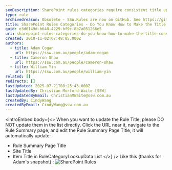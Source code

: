 ```yaml
---
seoDescription: SharePoint rules categories require consistent title updates through Rule Summary page editing to synchronize with Site Title and Item Title.
type: rule
archivedreason: Obsolete - SSW.Rules are now on GitHub. See https://github.com/SSWConsulting/SSW.Rules.Content/wiki/How-to-Edit-Rules
title: SharePoint Rules Categories - Do You Know How to Make the Title Consistent?
guid: e3d6149d-b648-4229-bf9c-8b7a051266e5
uri: sharepoint-rules-categories-do-you-know-how-to-make-the-title-consistent
created: 2010-11-02T07:48:05.000Z
authors:
  - title: Adam Cogan
    url: https://ssw.com.au/people/adam-cogan
  - title: Cameron Shaw
    url: https://ssw.com.au/people/cameron-shaw
  - title: William Yin
    url: https://ssw.com.au/people/william-yin
related: []
redirects: []
lastUpdated: 2025-07-21T08:25:43.000Z
lastUpdatedBy: Christian Morford-Waite [SSW]
lastUpdatedByEmail: ChristianMWaite@ssw.com.au
createdBy: CindyWang
createdByEmail: CindyWang@ssw.com.au
---
```


<introEmbed
  body={<>
When you want to update the Rule Title, please DO NOT update them in the list directly.
Click the URL near it, navigate to the Rule Summary page, and edit the Rule Summary Page Title, it will automatically update:

* Rule Summary Page Title
* Site Title
* Item Title in RuleCategoryLookupData List
  </>}
/>
Like this (thanks for Adam's snapshot) :
![SharePoint Rules](/uploads/rules/sharepoint-rules-categories-do-you-know-how-to-make-the-title-consistent/SPTitle.jpg)
